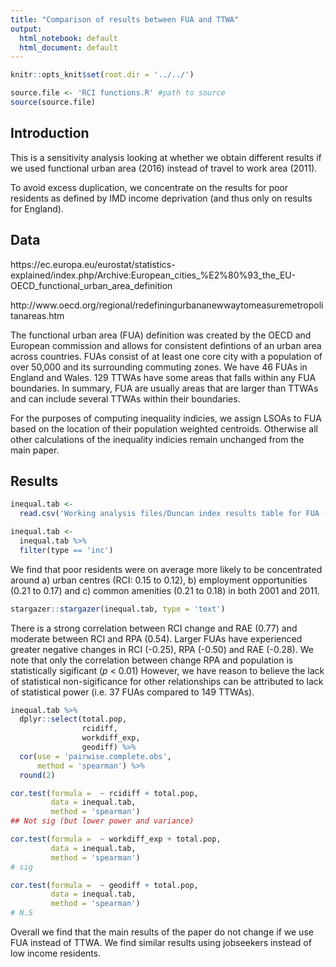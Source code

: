 ```yaml
---
title: "Comparison of results between FUA and TTWA"
output:
  html_notebook: default
  html_document: default
---
```


```r
knitr::opts_knit$set(root.dir = '../../')

```

```r
source.file <- 'RCI functions.R' #path to source
source(source.file)
```


##  Introduction 

This is a sensitivity analysis looking at whether we obtain different results if
we used functional urban area (2016) instead of travel to work area (2011).

To avoid excess duplication, we concentrate on the results for poor residents 
as defined by IMD income deprivation (and thus only on results for England). 

##  Data

https://ec.europa.eu/eurostat/statistics-explained/index.php/Archive:European_cities_%E2%80%93_the_EU-OECD_functional_urban_area_definition

http://www.oecd.org/regional/redefiningurbananewwaytomeasuremetropolitanareas.htm

The functional urban area (FUA) definition was created by the OECD and European commission and allows
for consistent defintions of an urban area across countries. FUAs consist of at 
least one core city with a population of over 50,000 and its surrounding commuting zones.
We have 46 FUAs in England and Wales. 129 TTWAs have some areas that falls within any FUA boundaries.
In summary, FUA are usually areas that are larger than TTWAs and can include
several TTWAs within their boundaries.

For the purposes of computing inequality indicies, we assign LSOAs to FUA based 
on the location of their population weighted centroids. Otherwise all other 
calculations of the inequality indicies remain unchanged from the main paper.

##  Results

```r
inequal.tab <-
  read.csv('Working analysis files/Duncan index results table for FUA (optional).csv') 

inequal.tab <-
  inequal.tab %>% 
  filter(type == 'inc')
```


We find that poor residents were on average more likely to be concentrated around
a) urban centres (RCI: 0.15 to 0.12), b) employment opportunities (0.21 to 0.17) 
and c) common amenities (0.21 to 0.18) in both 2001
and 2011. 

```r
stargazer::stargazer(inequal.tab, type = 'text')
```

There is a strong correlation between RCI change and RAE (0.77) and moderate between
RCI and RPA (0.54). Larger FUAs have experienced greater negative changes in 
RCI (-0.25), RPA (-0.50) and RAE (-0.28). We note that only the correlation between
change RPA and population is statistically sigificant ($p$ < 0.01) However, we 
have reason to believe the lack of statistical non-sigificance for other relationships
can be attributed to lack of statistical power (i.e. 37 FUAs compared to 149 TTWAs).

```r
inequal.tab %>% 
  dplyr::select(total.pop, 
                rcidiff,
                workdiff_exp,
                geodiff) %>%
  cor(use = 'pairwise.complete.obs',
      method = 'spearman') %>%
  round(2)
```

```r
cor.test(formula =  ~ rcidiff + total.pop, 
         data = inequal.tab,
         method = 'spearman') 
## Not sig (but lower power and variance)

cor.test(formula =  ~ workdiff_exp + total.pop, 
         data = inequal.tab,
         method = 'spearman') 
# sig

cor.test(formula =  ~ geodiff + total.pop, 
         data = inequal.tab,
         method = 'spearman') 
# N.S
```

Overall we find that the main results of the paper do not change if we use FUA
instead of TTWA. We find similar results using jobseekers instead of low income
residents.